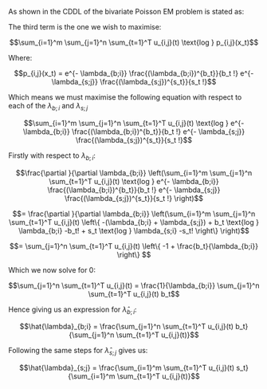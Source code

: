 \chapter{Appendix 3: Proof of the Bivariate Poisson CDDL}

As shown in \eqref{eq:cddlVPIN} the CDDL of the bivariate Poisson EM problem is stated as:

\begin{align}
  \begin{aligned}\nonumber
    \text{log} \Big ( Pr(\mathbf{x}^{(T)}, \mathbf{c}^{(T)}) \Big ) &  
    = \sum_{i=1}^m \sum_{j=1}^n u_{i,j}(1) \text{log } \delta_{i,j}
    + \sum_{i,k=1}^m \sum_{j,l=1}^n \Bigg ( \sum_{t=2}^T v_{i,j;k,l}(t)   \Bigg ) \text{log } \gamma_{i,j;k,l}(t) 
    + \sum_{i=1}^m \sum_{j=1}^n \sum_{t=1}^T u_{i,j}(t) \text{log } p_{i,j}(x_t)
  \end{aligned}
\end{align}

The third term is the one we wish to maximise:

$$\sum_{i=1}^m \sum_{j=1}^n \sum_{t=1}^T u_{i,j}(t) \text{log } p_{i,j}(x_t)$$

Where:

$$p_{i,j}(x_t) = e^{- \lambda_{b;i}} \frac{(\lambda_{b;i})^{b_t}}{b_t !} e^{- \lambda_{s;j}} \frac{(\lambda_{s;j})^{s_t}}{s_t !}$$

Which means we must maximise the following equation with respect to each of the  $\lambda_{b;i}$ and $\lambda_{s;j}$ 

$$\sum_{i=1}^m \sum_{j=1}^n \sum_{t=1}^T u_{i,j}(t) \text{log } e^{- \lambda_{b;i}} \frac{(\lambda_{b;i})^{b_t}}{b_t !} e^{- \lambda_{s;j}} \frac{(\lambda_{s;j})^{s_t}}{s_t !}$$

Firstly with respect to $\lambda_{b;i}$:

$$\frac{\partial }{\partial \lambda_{b;i}} \left(\sum_{i=1}^m \sum_{j=1}^n \sum_{t=1}^T u_{i,j}(t) \text{log } e^{- \lambda_{b;i}} \frac{(\lambda_{b;i})^{b_t}}{b_t !} e^{- \lambda_{s;j}} \frac{(\lambda_{s;j})^{s_t}}{s_t !} \right)$$

$$= \frac{\partial }{\partial \lambda_{b;i}} \left(\sum_{i=1}^m \sum_{j=1}^n \sum_{t=1}^T u_{i,j}(t) \left\{ -(\lambda_{b;i} + \lambda_{s;j}) + b_t \text{log } \lambda_{b;i} -b_t! + s_t \text{log } \lambda_{s;i} -s_t! \right\} \right)$$

$$= \sum_{j=1}^n \sum_{t=1}^T u_{i,j}(t) \left\{ -1 + \frac{b_t}{\lambda_{b;i}} \right\} $$

Which we now solve for 0:

$$\sum_{j=1}^n \sum_{t=1}^T u_{i,j}(t)  = \frac{1}{\lambda_{b;i}} \sum_{j=1}^n \sum_{t=1}^T u_{i,j}(t) b_t$$

Hence giving us an expression for $\hat{\lambda}_{b;i}$:

$$\hat{\lambda}_{b;i} = \frac{\sum_{j=1}^n \sum_{t=1}^T u_{i,j}(t) b_t}{\sum_{j=1}^n \sum_{t=1}^T u_{i,j}(t)}$$

Following the same steps for $\hat{\lambda}_{s;j}$ gives us:

$$\hat{\lambda}_{s;j} = \frac{\sum_{i=1}^m \sum_{t=1}^T u_{i,j}(t) s_t}{\sum_{i=1}^m \sum_{t=1}^T u_{i,j}(t)}$$


